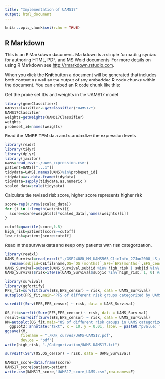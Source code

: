 ```yaml
---
title: "Implementation of UAMS17"
output: html_document
---
```


```r
knitr::opts_chunk$set(echo = TRUE)
```

## R Markdown

This is an R Markdown document. Markdown is a simple formatting syntax for authoring HTML, PDF, and MS Word documents. For more details on using R Markdown see <http://rmarkdown.rstudio.com>.

When you click the **Knit** button a document will be generated that includes both content as well as the output of any embedded R code chunks within the document. You can embed an R code chunk like this:


Get the probe set IDs and weights in the UAMS17 model
```r
library(geneClassifiers)
UAMS17Classifier<-getClassifier("UAMS17")
UAMS17Classifier
weights=getWeights(UAMS17Classifier)
weights
probeset_id=names(weights)
```


Read the MMRF TPM data and standardize the expression levels
```r
library(readr)
library(tidyr)
library(dplyr)
library(janitor)
UAMS=read_csv("./UAMS_expression.csv")
patient=UAMS[["...1"]]
tidydata=UAMS[,names(UAMS)%in%probeset_id]
tidydata=as.data.frame(tidydata)
tidydata=sapply(tidydata,as.numeric )
scaled_data=scale(tidydata)
```

Calculate the revised risk score, higher score represents higher risk
```r
score=rep(0,nrow(scaled_data))
for (i in 1:length(weights)){
  score=score+weights[i]*scaled_data[,names(weights)[i]]
}
```

```r
cutoff=quantile(score,0.8)
high_risk=patient[score>=cutoff]
low_risk=patient[score<cutoff]
```



Read in the survival data and keep only patients with risk categorization.
```r
library(readxl)
UAMS_Survival=read_excel("./GSE24080_MM_UAMS565_ClinInfo_27Jun2008_LS_clean.xls")%>%
  rename(subjid=CELfilename,OS=`OS (months)`,EFS=`EFS(months)`,EFS_censor=`EFS-censor`,OS_censor=`OS-censor`)
UAMS_Survival=subset(UAMS_Survival,subjid %in% high_risk | subjid %in% low_risk)
UAMS_Survival$risk=ifelse(UAMS_Survival$subjid %in% high_risk, 1, 0) #risk=1 represents high risk
```

```r
library(survival)
library(ggfortify)
PFS_fit=survfit(Surv(EFS,EFS_censor) ~ risk, data = UAMS_Survival)
autoplot(PFS_fit,main="PFS of different risk groups categorized by UAMS17")
```
```r
survdiff(Surv(EFS,EFS_censor) ~ risk, data = UAMS_Survival)
```

```r
OS_fit=survfit(Surv(EFS,EFS_censor) ~ risk, data = UAMS_Survival)
result=survdiff(Surv(EFS,EFS_censor) ~ risk, data = UAMS_Survival)
KM=autoplot(OS_fit,main="OS of different risk groups in UAMS categorized by UAMS-17")+
  ggplot2::annotate("text", x = 10, y = 0.01, label = paste0("pvalue: ", sprintf("%.2e", result$pvalue)) , size = 3, hjust = 0)
ggsave(KM, 
       filename = "./KM\ curves/UAMS-UAMS17.pdf",
       device = "pdf")
write(high_risk, "./Categorization/UAMS-UAMS17.txt")
```
```r
survdiff(Surv(OS,OS_censor) ~ risk, data = UAMS_Survival)
```

```r
UAMS17_score=data.frame(score)
UAMS17_score$patient=patient
write.csv(UAMS17_score,"UAMS17_score_UAMS.csv",row.names=F)
```

